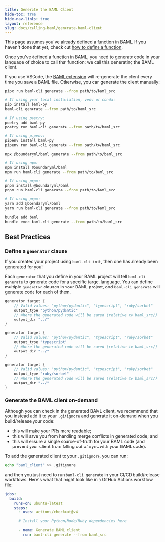 ```yaml
---
title: Generate the BAML Client
hide-toc: true
hide-nav-links: true
layout: reference
slug: docs/calling-baml/generate-baml-client
---
```



<Info>This page assumes you've already defined a function in BAML. If you
haven't done that yet, check out [how to define a function].</Info>

[how to define a function]: /docs/snippets/functions

Once you've defined a function in BAML, you need to generate code in your
language of choice to call that function: we call this generating the BAML client.

If you use VSCode, the [BAML extension] will re-generate the client every time
you save a BAML file. Otherwise, you can generate the client manually:

[BAML extension]: https://marketplace.visualstudio.com/items?itemName=Boundary.baml-extension

<CodeGroup>

```bash Python
pipx run baml-cli generate --from path/to/baml_src

# If using your local installation, venv or conda:
pip install baml-py
baml-cli generate --from path/to/baml_src

# If using poetry:
poetry add baml-py
poetry run baml-cli generate --from path/to/baml_src

# If using pipenv:
pipenv install baml-py
pipenv run baml-cli generate --from path/to/baml_src
```

```bash TypeScript
npx @boundaryml/baml generate --from path/to/baml_src

# If using npm:
npm install @boundaryml/baml
npm run baml-cli generate --from path/to/baml_src

# If using pnpm:
pnpm install @boundaryml/baml
pnpm run baml-cli generate --from path/to/baml_src

# If using pnpm:
yarn add @boundaryml/baml
yarn run baml-cli generate --from path/to/baml_src
```

```bash Ruby
bundle add baml
bundle exec baml-cli generate --from path/to/baml_src
```

</CodeGroup>

## Best Practices

### Define a `generator` clause

<Tip>If you created your project using `baml-cli init`, then one has already been generated for you!</Tip>

Each `generator` that you define in your BAML project will tell `baml-cli
generate` to generate code for a specific target language. You can define
multiple `generator` clauses in your BAML project, and `baml-cli generate` will
generate code for each of them.

<CodeGroup>

```rust Python
generator target {
    // Valid values: "python/pydantic", "typescript", "ruby/sorbet"
    output_type "python/pydantic"
    // Where the generated code will be saved (relative to baml_src/)
    output_dir "../"
}
```

```rust TypeScript
generator target {
    // Valid values: "python/pydantic", "typescript", "ruby/sorbet"
    output_type "typescript"
    // Where the generated code will be saved (relative to baml_src/)
    output_dir "../"
}
```

```rust Python
generator target {
    // Valid values: "python/pydantic", "typescript", "ruby/sorbet"
    output_type "ruby/sorbet"
    // Where the generated code will be saved (relative to baml_src/)
    output_dir "../"
}
```

</CodeGroup>
         

### Generate the BAML client on-demand

Although you can check in the generated BAML client, we recommend that you 
instead add it to your `.gitignore` and generate it on-demand when you
build/release your code:

  - this will make your PRs more readable;
  - this will save you from handling merge conflicts in generated code; and
  - this will ensure a single source-of-truth for your BAML code (and prevent
    your client from falling out of sync with your BAML code).

To add the generated client to your `.gitignore`, you can run:

```bash
echo "baml_client" >> .gitignore
```

and then you just need to run `baml-cli generate` in your CI/CD build/release
workflows. Here's what that might look like in a GitHub Actions workflow file:

```yaml
jobs:
  build:
    runs-on: ubuntu-latest
    steps:
      - uses: actions/checkout@v4

      # Install your Python/Node/Ruby dependencies here

      - name: Generate BAML client
        run: baml-cli generate --from baml_src
```